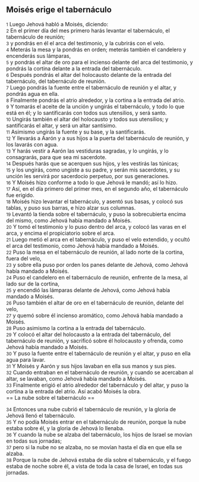 == Moisés erige el tabernáculo ==

{{anchor|1}} <small>1</small> Luego Jehová habló a Moisés, diciendo:<br>
{{anchor|2}} <small>2</small> En el primer día del mes primero harás levantar el tabernáculo, el tabernáculo de reunión;<br>
{{anchor|3}} <small>3</small> y pondrás en él el arca del testimonio, y la cubrirás con el velo.<br>
{{anchor|4}} <small>4</small> Meterás la mesa y la pondrás en orden; meterás también el candelero y encenderás sus lámparas,<br>
{{anchor|5}} <small>5</small> y pondrás el altar de oro para el incienso delante del arca del testimonio, y pondrás la cortina delante a la entrada del tabernáculo.<br>
{{anchor|6}} <small>6</small> Después pondrás el altar del holocausto delante de la entrada del tabernáculo, del tabernáculo de reunión.<br>
{{anchor|7}} <small>7</small> Luego pondrás la fuente entre el tabernáculo de reunión y el altar, y pondrás agua en ella.<br>
{{anchor|8}} <small>8</small> Finalmente pondrás el atrio alrededor, y la cortina a la entrada del atrio.<br>
{{anchor|9}} <small>9</small> Y tomarás el aceite de la unción y ungirás el tabernáculo, y todo lo que está en él; y lo santificarás con todos sus utensilios, y será santo.<br>
{{anchor|10}} <small>10</small> Ungirás también el altar del holocausto y todos sus utensilios; y santificarás el altar, y será un altar santísimo.<br>
{{anchor|11}} <small>11</small> Asimismo ungirás la fuente y su base, y la santificarás.<br>
{{anchor|12}} <small>12</small> Y llevarás a Aarón y a sus hijos a la puerta del tabernáculo de reunión, y los lavarás con agua.<br>
{{anchor|13}} <small>13</small> Y harás vestir a Aarón las vestiduras sagradas, y lo ungirás, y lo consagrarás, para que sea mi sacerdote.<br>
{{anchor|14}} <small>14</small> Después harás que se acerquen sus hijos, y les vestirás las túnicas;<br>
{{anchor|15}} <small>15</small> y los ungirás, como ungiste a su padre, y serán mis sacerdotes, y su unción les servirá por sacerdocio perpetuo, por sus generaciones.<br>
{{anchor|16}} <small>16</small> Y Moisés hizo conforme a todo lo que Jehová le mandó; así lo hizo.<br>
{{anchor|17}} <small>17</small> Así, en el día primero del primer mes, en el segundo año, el tabernáculo fue erigido.<br>
{{anchor|18}} <small>18</small> Moisés hizo levantar el tabernáculo, y asentó sus basas, y colocó sus tablas, y puso sus barras, e hizo alzar sus columnas.<br>
{{anchor|19}} <small>19</small> Levantó la tienda sobre el tabernáculo, y puso la sobrecubierta encima del mismo, como Jehová había mandado a Moisés.<br>
{{anchor|20}} <small>20</small> Y tomó el testimonio y lo puso dentro del arca, y colocó las varas en el arca, y encima el propiciatorio sobre el arca.<br>
{{anchor|21}} <small>21</small> Luego metió el arca en el tabernáculo, y puso el velo extendido, y ocultó el arca del testimonio, como Jehová había mandado a Moisés.<br>
{{anchor|22}} <small>22</small> Puso la mesa en el tabernáculo de reunión, al lado norte de la cortina, fuera del velo,<br>
{{anchor|23}} <small>23</small> y sobre ella puso por orden los panes delante de Jehová, como Jehová había mandado a Moisés.<br>
{{anchor|24}} <small>24</small> Puso el candelero en el tabernáculo de reunión, enfrente de la mesa, al lado sur de la cortina,<br>
{{anchor|25}} <small>25</small> y encendió las lámparas delante de Jehová, como Jehová había mandado a Moisés.<br>
{{anchor|26}} <small>26</small> Puso también el altar de oro en el tabernáculo de reunión, delante del velo,<br>
{{anchor|27}} <small>27</small> y quemó sobre él incienso aromático, como Jehová había mandado a Moisés.<br>
{{anchor|28}} <small>28</small> Puso asimismo la cortina a la entrada del tabernáculo.<br>
{{anchor|29}} <small>29</small> Y colocó el altar del holocausto a la entrada del tabernáculo, del tabernáculo de reunión, y sacrificó sobre él holocausto y ofrenda, como Jehová había mandado a Moisés.<br>
{{anchor|30}} <small>30</small> Y puso la fuente entre el tabernáculo de reunión y el altar, y puso en ella agua para lavar.<br>
{{anchor|31}} <small>31</small> Y Moisés y Aarón y sus hijos lavaban en ella sus manos y sus pies.<br>
{{anchor|32}} <small>32</small> Cuando entraban en el tabernáculo de reunión, y cuando se acercaban al altar, se lavaban, como Jehová había mandado a Moisés.<br>
{{anchor|33}} <small>33</small> Finalmente erigió el atrio alrededor del tabernáculo y del altar, y puso la cortina a la entrada del atrio. Así acabó Moisés la obra.<br>
== La nube sobre el tabernáculo ==

{{anchor|34}} <small>34</small> Entonces una nube cubrió el tabernáculo de reunión, y la gloria de Jehová llenó el tabernáculo.<br>
{{anchor|35}} <small>35</small> Y no podía Moisés entrar en el tabernáculo de reunión, porque la nube estaba sobre él, y la gloria de Jehová lo llenaba.<br>
{{anchor|36}} <small>36</small> Y cuando la nube se alzaba del tabernáculo, los hijos de Israel se movían en todas sus jornadas;<br>
{{anchor|37}} <small>37</small> pero si la nube no se alzaba, no se movían hasta el día en que ella se alzaba.<br>
{{anchor|38}} <small>38</small> Porque la nube de Jehová estaba de día sobre el tabernáculo, y el fuego estaba de noche sobre él, a vista de toda la casa de Israel, en todas sus jornadas.<br>
